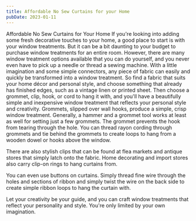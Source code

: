 ```yaml
---
title: Affordable No Sew Curtains for your Home
pubDate: 2023-01-11
---
```


Affordable No Sew Curtains for Your Home 
If you're looking into adding some fresh decorative touches to your home, a good place to start is with your window treatments.  But it can be a bit daunting to your budget to purchase window treatments for an entire room.  However, there are many window treatment options available that you can do yourself, and you never even have to pick up a needle or thread a sewing machine. With a little imagination and some simple connectors, any piece of fabric can easily and quickly be transformed into a window treatment.  So find a fabric that suits your home décor and personal style, and choose something that already has finished edges, such as a vintage linen or printed sheet. Then choose a grommet, clip, hook, or cord to hang it with, and you'll have a beautifully simple and inexpensive window treatment that reflects your personal style and creativity. 
Grommets, slipped over wall hooks, produce a simple, crisp window treatment. Generally, a hammer and a grommet tool works at least as well for setting just a few grommets.  The grommet prevents the hook from tearing through the hole. You can thread rayon cording through grommets and tie behind the grommets to create loops to hang from a wooden dowel or hooks above the window.  
 
There are also stylish clips that can be found at flea markets and antique stores that simply latch onto the fabric.  Home decorating and import stores also carry clip-on rings to hang curtains from. 

You can even use buttons on curtains.  Simply thread fine wire through the holes and sections of ribbon and simply twist the wire on the back side to create simple ribbon loops to hang the curtain with.  

Let your creativity be your guide, and you can craft window treatments that reflect your personality and style.  You're only limited by your own imagination.